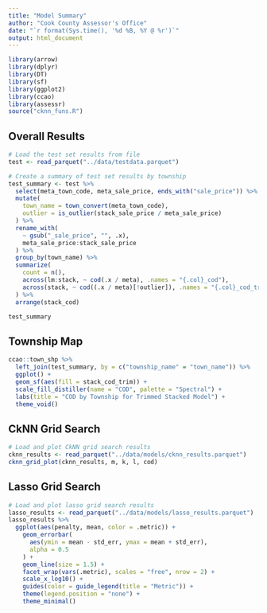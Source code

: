 ---
title: "Model Summary"
author: "Cook County Assessor's Office"
date: "`r format(Sys.time(), '%d %B, %Y @ %r')`"
output: html_document
---

```{r setup, include=FALSE}
library(arrow)
library(dplyr)
library(DT)
library(sf)
library(ggplot2)
library(ccao)
library(assessr)
source("cknn_funs.R")
```

## Overall Results

```{r, message=FALSE}
# Load the test set results from file
test <- read_parquet("../data/testdata.parquet")

# Create a summary of test set results by township
test_summary <- test %>%
  select(meta_town_code, meta_sale_price, ends_with("sale_price")) %>%
  mutate(
    town_name = town_convert(meta_town_code),
    outlier = is_outlier(stack_sale_price / meta_sale_price)
  ) %>%
  rename_with(
    ~ gsub("_sale_price", "", .x),
    meta_sale_price:stack_sale_price
  ) %>%
  group_by(town_name) %>%
  summarize(
    count = n(),
    across(lm:stack, ~ cod(.x / meta), .names = "{.col}_cod"),
    across(stack, ~ cod((.x / meta)[!outlier]), .names = "{.col}_cod_trim")
  ) %>%
  arrange(stack_cod)

test_summary

```

## Township Map

```{r, message = FALSE, out.width='100%'}
ccao::town_shp %>%
  left_join(test_summary, by = c("township_name" = "town_name")) %>%
  ggplot() +
  geom_sf(aes(fill = stack_cod_trim)) +
  scale_fill_distiller(name = "COD", palette = "Spectral") +
  labs(title = "COD by Township for Trimmed Stacked Model") +
  theme_void()
```

## CkNN Grid Search

```{r, message = FALSE, out.width='100%'}
# Load and plot CkNN grid search results
cknn_results <- read_parquet("../data/models/cknn_results.parquet")
cknn_grid_plot(cknn_results, m, k, l, cod) 
```

## Lasso Grid Search

```{r, message = FALSE, out.width='100%'}
# Load and plot lasso grid search results
lasso_results <- read_parquet("../data/models/lasso_results.parquet")
lasso_results %>%
  ggplot(aes(penalty, mean, color = .metric)) +
    geom_errorbar(
      aes(ymin = mean - std_err, ymax = mean + std_err),
      alpha = 0.5
    ) +
    geom_line(size = 1.5) +
    facet_wrap(vars(.metric), scales = "free", nrow = 2) +
    scale_x_log10() +
    guides(color = guide_legend(title = "Metric")) +
    theme(legend.position = "none") +
    theme_minimal()
```

